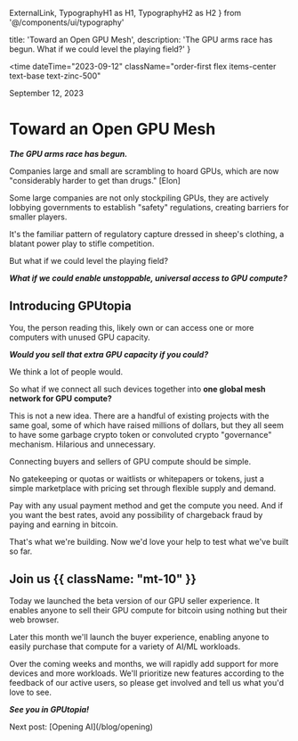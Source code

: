   ExternalLink,
  TypographyH1 as H1,
  TypographyH2 as H2
} from '@/components/ui/typography'

  title: 'Toward an Open GPU Mesh',
  description:
    'The GPU arms race has begun. What if we could level the playing field?'
}

<time
  dateTime="2023-09-12"
  className="order-first flex items-center text-base text-zinc-500"
>
  <span className="h-4 w-0.5 rounded-full bg-zinc-500"></span>
  <span className="ml-3">September 12, 2023</span>
</time>

<H1 className="mt-4 mb-8">Toward an Open GPU Mesh</H1>

**_The GPU arms race has begun._**

Companies large and small are <ExternalLink href="https://gpus.llm-utils.org/nvidia-h100-gpus-supply-and-demand/">scrambling</ExternalLink> to hoard GPUs, which are now &quot;considerably harder to get than drugs.&quot; [<ExternalLink href="https://youtu.be/nxbZVH9kLao?t=30">Elon</ExternalLink>]

Some large companies are not only stockpiling GPUs, they are actively <ExternalLink href="https://twitter.com/JosephJacks_/status/1698139860383780924">lobbying</ExternalLink> governments to establish &quot;safety&quot; regulations, creating barriers for smaller players.

It's the familiar pattern of <ExternalLink href="https://wiki.mises.org/wiki/Regulatory_capture">regulatory capture</ExternalLink> dressed in sheep&apos;s clothing, a blatant power play to stifle competition.

But what if we could level the playing field?

**_What if we could enable unstoppable, universal access to GPU compute?_**

<H2 className="mt-10 mb-4">Introducing GPUtopia</H2>

You, the person reading this, likely own or can access one or more computers with unused GPU capacity.

**_Would you sell that extra GPU capacity if you could?_**

We think a lot of people would.

So what if we connect all such devices together into **one global mesh network for GPU compute?**

This is not a new idea. There are a handful of existing projects with the same goal, some of which have <ExternalLink href="https://decrypt.co/144068/gensyn-ai-secures-43m-for-decentralized-machine-learning-led-by-a16z">raised</ExternalLink> millions of dollars, but they all seem to have some garbage crypto token or convoluted crypto &quot;governance&quot; mechanism. Hilarious and unnecessary.

Connecting buyers and sellers of GPU compute should be simple.

No gatekeeping or quotas or waitlists or whitepapers or tokens, just a simple marketplace with pricing set through flexible supply and demand.

Pay with any usual payment method and get the compute you need. And if you want the best rates, avoid any possibility of chargeback fraud by paying and earning in <ExternalLink href="https://bitcoin.org/">bitcoin</ExternalLink>.

That&apos;s what we&apos;re building. Now we&apos;d love your help to test what we&apos;ve built so far.

## Join us {{ className: "mt-10" }}

Today we launched the beta version of our GPU seller experience. It enables anyone to sell their GPU compute for bitcoin using nothing but their web browser.

Later this month we&apos;ll launch the buyer experience, enabling anyone to easily purchase that compute for a variety of AI/ML workloads.

Over the coming weeks and months, we will rapidly add support for more devices and more workloads. We&apos;ll prioritize new features according to the feedback of our active users, so please get involved and tell us what you&apos;d love to see.

**_See you in GPUtopia!_**

<div className="mt-12 text-xs opacity-75 italic">
  Next post: [Opening AI](/blog/opening)
</div>
